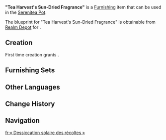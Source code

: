 {{Furnishing Infobox
|id             = 373915
|image          = Item Tea Harvest's Sun-Dried Fragrance.png
|category       = Landscape
|subcategory    = Small Object
|quality        = 3
|adeptal_energy = 60
|load           = 35
|reduced_load   = 24
|description    = A special tool made using a frame built from [[Bamboo Segment]]s. A seasoned tea farmer can use special techniques to avoid stacking fresh tea too thickly, ensuring that the sunlight will dry the leaves evenly.<br>It is said that the unique aroma of [[Chenyu Vale]]’s renowned Single-Origin Yauwan Tea has to do with this special device.
|blueprint      = Realm Depot
}}
'''"Tea Harvest's Sun-Dried Fragrance"''' is a [[Furnishing]] item that can be used in the [[Serenitea Pot]].

The blueprint for "Tea Harvest's Sun-Dried Fragrance" is obtainable from [[Realm Depot]] for {{Item|Realm Currency|24|x=160}}.

==Creation==
First time creation grants {{Item|Trust|24|x=60}}.
{{Recipe
|type = Creation
|time = 14h
|Bamboo Segment = 8
|sort = Bamboo Segment
}}

==Furnishing Sets==
{{Craft Usage}}

==Other Languages==
{{Other Languages|default_hidden=1
|en      = "Tea Harvest's Sun-Dried Fragrance"
|zhs     = 「茗获的日晒着香」
|zhs_rm  = 
|zht     = 「茗獲的日曬著香」
|zht_rm  = 
|ja      = 「茶穫の陽の香り」
|ja_rm   = "Chakaku no Hi no Kaori"{{Assumed}}
|ko      = 「수확한 차의 햇살 향기」
|ko_rm   = 
|es      = Cosecha de té con aroma solar
|fr      = « Dessiccation solaire des récoltes »
|ru      = «Чайный урожай: Солнечный аромат»
|th      = "กลิ่นหอมของชาที่ตากแดด"
|th_rm   = 
|vi      = Thu Hoạch Trà Và Phơi Nắng
|de      = „Der Teeernte sonnengetrockneter Duft“
|id      = "Memanen Wewangian Teh yang Dijemur"
|pt      = Fragrância do Chá Secada ao Sol
|tr      = "Güneşte Kurutulmuş Çay Kokusu"
|it      = Fragranza dell'essiccazione al sole della raccolta del tè
}}

==Change History==
{{Change History|4.5}}

==Navigation==
{{Furnishing Navbox|exterior}}

[[fr:« Dessiccation solaire des récoltes »]]